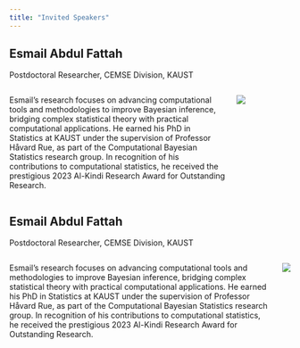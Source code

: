 ```yaml
---
title: "Invited Speakers"
---
```


## Esmail Abdul Fattah

Postdoctoral Researcher, CEMSE Division, KAUST

::: columns
::: {.column width="80%"}

Esmail's research focuses on advancing computational tools and methodologies to improve Bayesian inference, bridging complex statistical theory with practical computational applications. He earned his PhD in Statistics at KAUST under the supervision of Professor Håvard Rue, as part of the Computational Bayesian Statistics research group. In recognition of his contributions to computational statistics, he received the prestigious 2023 Al-Kindi Research Award for Outstanding Research.

:::
::: {.column width="20%"}

![](img/finn_lindgren.jpg)


:::
:::


## Esmail Abdul Fattah

Postdoctoral Researcher, CEMSE Division, KAUST

::: columns
::: {.column width=80%"}

Esmail's research focuses on advancing computational tools and methodologies to improve Bayesian inference, bridging complex statistical theory with practical computational applications. He earned his PhD in Statistics at KAUST under the supervision of Professor Håvard Rue, as part of the Computational Bayesian Statistics research group. In recognition of his contributions to computational statistics, he received the prestigious 2023 Al-Kindi Research Award for Outstanding Research.

:::
::: {.column width="20%"}

![](img/finn_lindgren.jpg)


:::
:::